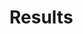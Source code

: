 # Results


\begin{figure}[H]
\centering
\includegraphics{./tabs_figs/core_fraction_predictive_ability_trend.pdf}
\caption{
Influence of core set composition on predictive abilities.
Predictive abilities are based on single step predition with genomic data as the 
complete predictor and transcriptomic data as the incomplete predictor.
Results are shown for six agronomic traits and nine core sets of the maize 
diversity panel.
}
\label{fig:CoreSetInfluence}
\end{figure}

<!--
% latex table generated in R 3.3.3 by xtable 1.8-2 package
% Wed Mar 15 10:35:35 2017
# Script: ./analysis/maizego_plot_predictive_abilities.R
-->
\begin{table}[ht]
\centering
\caption{Predictive abilities and corresponding coefficients of variation for the set of 211 tropical/subtropical lines from the maize diversity panel.} 
\begin{tabular}{rllllll}
  \toprule
 & 100grainweight & cobweight & Eardiameter & Kernelwidth & Plantheight & Silkingtime \\ 
  \midrule
\multicolumn{6}{l}{{\bfseries Only incomplete predictor: no}}\\
snp-mrna & 0.44 (0.0748) & 0.33 (0.1727) & 0.4 (0.0543) & 0.34 (0.0425) & 0.4 (0.0707) & 0.53 (0.0285) \\ 
  snp-none & 0.43 (0.0733) & 0.37 (0.1734) & 0.39 (0.0535) & 0.34 (0.0455) & 0.45 (0.0755) & 0.53 (0.0297) \\ 
   \midrule
\multicolumn{6}{l}{{\bfseries Only incomplete predictor: yes}}\\
mrna-none & 0.4 (0.0747) & 0.15 (0.1568) & 0.37 (0.0509) & 0.36 (0.0423) & 0.32 (0.0692) & 0.49 (0.0279) \\ 
  snp-none1 & 0.36 (0.0773) & 0.21 (0.1678) & 0.3 (0.0527) & 0.34 (0.0472) & 0.41 (0.078) & 0.45 (0.0302) \\ 
   \bottomrule
\multicolumn{6}{l}{}\\
\end{tabular}
\end{table}



<!--
% latex table generated in R 3.3.3 by xtable 1.8-2 package
% Wed Mar 15 11:11:37 2017
# Script: ./analysis/uhoh_plot_predictive_abilities.R
-->
\begin{table}[ht]
\centering
\caption{Predictive abilities and corresponding coefficients of variation for the set of maize hybrids} 
\begin{tabular}{rllllll}
  \toprule
 & DMY & DMC & FAT & PRO & STA & SUG \\ 
  \midrule
\multicolumn{6}{l}{{\bfseries Only incomplete predictor: FALSE}}\\
ped-none & 0.54 (0.0493) & 0.48 (0.0521) & 0.21 (0.0365) & 0.6 (0.0187) & 0.35 (0.0427) & 0.42 (0.117) \\ 
  snp-none & 0.74 (0.0517) & 0.63 (0.0521) & 0.43 (0.0356) & 0.65 (0.0223) & 0.46 (0.0458) & 0.47 (0.1261) \\ 
  ped-snp & 0.71 (0.054) & 0.57 (0.0545) & 0.35 (0.0375) & 0.62 (0.0235) & 0.39 (0.0478) & 0.42 (0.1298) \\ 
  ped-mrna & 0.73 (0.056) & 0.53 (0.0594) & 0.35 (0.0398) & 0.61 (0.0254) & 0.31 (0.0504) & 0.37 (0.1396) \\ 
  snp-mrna & 0.75 (0.0533) & 0.61 (0.0553) & 0.43 (0.0374) & 0.65 (0.0239) & 0.44 (0.048) & 0.44 (0.1342) \\ 
   \midrule
\multicolumn{6}{l}{{\bfseries Only incomplete predictor: TRUE}}\\
mrna-none & 0.75 (0.0552) & 0.34 (0.0619) & 0.4 (0.0412) & 0.47 (0.0293) & 0.16 (0.0496) & 0.27 (0.1447) \\ 
  ped-none1 & 0.46 (0.0469) & 0.53 (0.05) & 0.23 (0.0368) & 0.46 (0.0234) & 0.38 (0.0391) & 0.34 (0.1316) \\ 
  snp-none1 & 0.67 (0.0534) & 0.47 (0.0552) & 0.43 (0.0384) & 0.48 (0.027) & 0.36 (0.0457) & 0.35 (0.132) \\ 
   \bottomrule
\multicolumn{6}{l}{}\\
\end{tabular}
\end{table}




<!--
% latex table generated in R 3.3.3 by xtable 1.8-2 package
% Wed Mar 15 11:36:08 2017
# Script: ./analysis/maizego_core_fraction_plot_predictive_abilities.R
-->
\begin{table}[ht]
\centering
\caption{Predictive abilities and corresponding coefficients of variation for different core sets from the tropical/subtropical material of the maize diversity panel.} 
\begin{tabular}{rllllll}
  \toprule
 & 100grainweight & cobweight & Eardiameter & Kernelwidth & Plantheight & Silkingtime \\ 
  \midrule
\multicolumn{6}{l}{{\bfseries Only incomplete predictor: FALSE}}\\
snp-mrna & 0.44 (0.0748) & 0.33 (0.1727) & 0.4 (0.0543) & 0.34 (0.0425) & 0.4 (0.0707) & 0.53 (0.0285) \\ 
  snp-none & 0.43 (0.0733) & 0.37 (0.1734) & 0.39 (0.0535) & 0.34 (0.0455) & 0.45 (0.0755) & 0.53 (0.0297) \\ 
   \midrule
\multicolumn{6}{l}{{\bfseries Only incomplete predictor: TRUE}}\\
mrna-none\_1.0 & 0.4 (0.0747) & 0.15 (0.1568) & 0.37 (0.0509) & 0.36 (0.0423) & 0.32 (0.0692) & 0.49 (0.0279) \\ 
  snp-mrna\_0.3 & 0.36 (0.0711) & 0.2 (0.1566) & 0.28 (0.0503) & 0.37 (0.044) & 0.42 (0.0736) & 0.5 (0.028) \\ 
  snp-mrna\_0.4 & 0.39 (0.0697) & 0.2 (0.1558) & 0.33 (0.0486) & 0.35 (0.0428) & 0.38 (0.0727) & 0.52 (0.028) \\ 
  snp-mrna\_0.5 & 0.41 (0.0671) & 0.16 (0.1549) & 0.31 (0.0486) & 0.4 (0.0414) & 0.44 (0.0748) & 0.49 (0.0278) \\ 
  snp-mrna\_0.6 & 0.4 (0.0739) & 0.13 (0.1563) & 0.27 (0.0497) & 0.37 (0.0417) & 0.42 (0.075) & 0.55 (0.0272) \\ 
  snp-mrna\_0.7 & 0.37 (0.0734) & 0.1 (0.1555) & 0.31 (0.0508) & 0.37 (0.0422) & 0.33 (0.0755) & 0.52 (0.028) \\ 
  snp-mrna\_0.8 & 0.4 (0.0774) & 0.21 (0.1581) & 0.36 (0.0515) & 0.41 (0.0458) & 0.29 (0.0737) & 0.49 (0.0288) \\ 
  snp-mrna\_0.9 & 0.39 (0.0792) & 0.21 (0.1692) & 0.38 (0.0561) & 0.41 (0.0459) & 0.29 (0.075) & 0.49 (0.0311) \\ 
  snp-none\_1.0 & 0.36 (0.0773) & 0.21 (0.1678) & 0.3 (0.0527) & 0.34 (0.0472) & 0.41 (0.078) & 0.45 (0.0302) \\ 
   \bottomrule
\multicolumn{6}{l}{}\\
\end{tabular}
\end{table}